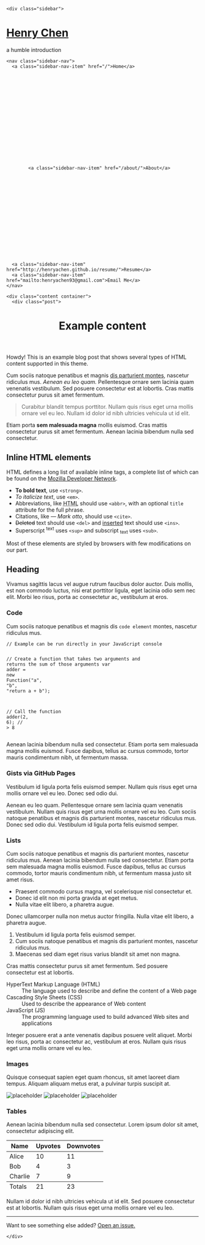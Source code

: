 <!DOCTYPE html>
<html xmlns="http://www.w3.org/1999/xhtml" xml:lang="en" lang="en-us">

  <head>
  <link href="http://gmpg.org/xfn/11" rel="profile">
  <meta http-equiv="X-UA-Compatible" content="IE=edge">
  <meta http-equiv="content-type" content="text/html; charset=utf-8">

  <!-- Enable responsiveness on mobile devices-->
  <meta name="viewport" content="width=device-width, initial-scale=1.0, maximum-scale=1">

  <title>
    
      Example content &middot; Henry Chen
    
  </title>

  <!-- CSS -->
  <link rel="stylesheet" href="/public/css/poole.css">
  <link rel="stylesheet" href="/public/css/syntax.css">
  <link rel="stylesheet" href="/public/css/hyde.css">
  <link rel="stylesheet" href="http://fonts.googleapis.com/css?family=PT+Sans:400,400italic,700|Abril+Fatface">

  <!-- Icons -->
  <link rel="apple-touch-icon-precomposed" sizes="144x144" href="/public/apple-touch-icon-144-precomposed.png">
                                 <link rel="shortcut icon" href="/public/favicon.ico">

  <!-- RSS -->
  <link rel="alternate" type="application/rss+xml" title="RSS" href="/atom.xml">
</head>


  <body>

    <div class="sidebar">
  <div class="container sidebar-sticky">
    <div class="sidebar-about">
      <h1>
        <a href="/">
          Henry Chen
        </a>
      </h1>
      <p class="lead">a humble introduction</p>
    </div>

    <nav class="sidebar-nav">
      <a class="sidebar-nav-item" href="/">Home</a>
      

      
      
        
          
        
      
        
          
        
      
        
          
        
      
        
          
            <a class="sidebar-nav-item" href="/about/">About</a>
          
        
      
        
      
        
      
        
          
        
      
        
      
        
          
        
      
      <a class="sidebar-nav-item" href="http://henryachen.github.io/resume/">Resume</a>
      <a class="sidebar-nav-item" href="mailto:henryachen93@gmail.com">Email Me</a>
    </nav>

  </div>
</div>


    <div class="content container">
      <div class="post">

  <header class="post-header">
    <h1 class="post-title">Example content</h1>
    <p class="post-meta"></p>
  </header>

  <article class="post-content">
    <div class="message">
  Howdy! This is an example blog post that shows several types of HTML content supported in this theme.
</div>

Cum sociis natoque penatibus et magnis <a href="#">dis parturient montes</a>, nascetur ridiculus mus. *Aenean eu leo quam.* Pellentesque ornare sem lacinia quam venenatis vestibulum. Sed posuere consectetur est at lobortis. Cras mattis consectetur purus sit amet fermentum.

> Curabitur blandit tempus porttitor. Nullam quis risus eget urna mollis ornare vel eu leo. Nullam id dolor id nibh ultricies vehicula ut id elit.

Etiam porta **sem malesuada magna** mollis euismod. Cras mattis consectetur purus sit amet fermentum. Aenean lacinia bibendum nulla sed consectetur.

## Inline HTML elements

HTML defines a long list of available inline tags, a complete list of which can be found on the [Mozilla Developer Network](https://developer.mozilla.org/en-US/docs/Web/HTML/Element).

- **To bold text**, use `<strong>`.
- *To italicize text*, use `<em>`.
- Abbreviations, like <abbr title="HyperText Markup Langage">HTML</abbr> should use `<abbr>`, with an optional `title` attribute for the full phrase.
- Citations, like <cite>&mdash; Mark otto</cite>, should use `<cite>`.
- <del>Deleted</del> text should use `<del>` and <ins>inserted</ins> text should use `<ins>`.
- Superscript <sup>text</sup> uses `<sup>` and subscript <sub>text</sub> uses `<sub>`.

Most of these elements are styled by browsers with few modifications on our part.

## Heading

Vivamus sagittis lacus vel augue rutrum faucibus dolor auctor. Duis mollis, est non commodo luctus, nisi erat porttitor ligula, eget lacinia odio sem nec elit. Morbi leo risus, porta ac consectetur ac, vestibulum at eros.

### Code

Cum sociis natoque penatibus et magnis dis `code element` montes, nascetur ridiculus mus.

<div class="highlight"><pre><code class="language-js" data-lang="js"><span class="c1">// Example can be run directly in your JavaScript console</span>

<span class="c1">// Create a function that takes two arguments and returns the sum of those arguments</span>
<span class="kd">var</span> <span class="nx">adder</span> <span class="o">=</span> <span class="k">new</span> <span class="nb">Function</span><span class="p">(</span><span class="s2">&quot;a&quot;</span><span class="p">,</span> <span class="s2">&quot;b&quot;</span><span class="p">,</span> <span class="s2">&quot;return a + b&quot;</span><span class="p">);</span>

<span class="c1">// Call the function</span>
<span class="nx">adder</span><span class="p">(</span><span class="mi">2</span><span class="p">,</span> <span class="mi">6</span><span class="p">);</span>
<span class="c1">// &gt; 8</span></code></pre></div>

Aenean lacinia bibendum nulla sed consectetur. Etiam porta sem malesuada magna mollis euismod. Fusce dapibus, tellus ac cursus commodo, tortor mauris condimentum nibh, ut fermentum massa.

### Gists via GitHub Pages

Vestibulum id ligula porta felis euismod semper. Nullam quis risus eget urna mollis ornare vel eu leo. Donec sed odio dui.

<script src="https://gist.github.com/5555251.js?file=gist.md"> </script>

Aenean eu leo quam. Pellentesque ornare sem lacinia quam venenatis vestibulum. Nullam quis risus eget urna mollis ornare vel eu leo. Cum sociis natoque penatibus et magnis dis parturient montes, nascetur ridiculus mus. Donec sed odio dui. Vestibulum id ligula porta felis euismod semper.

### Lists

Cum sociis natoque penatibus et magnis dis parturient montes, nascetur ridiculus mus. Aenean lacinia bibendum nulla sed consectetur. Etiam porta sem malesuada magna mollis euismod. Fusce dapibus, tellus ac cursus commodo, tortor mauris condimentum nibh, ut fermentum massa justo sit amet risus.

* Praesent commodo cursus magna, vel scelerisque nisl consectetur et.
* Donec id elit non mi porta gravida at eget metus.
* Nulla vitae elit libero, a pharetra augue.

Donec ullamcorper nulla non metus auctor fringilla. Nulla vitae elit libero, a pharetra augue.

1. Vestibulum id ligula porta felis euismod semper.
2. Cum sociis natoque penatibus et magnis dis parturient montes, nascetur ridiculus mus.
3. Maecenas sed diam eget risus varius blandit sit amet non magna.

Cras mattis consectetur purus sit amet fermentum. Sed posuere consectetur est at lobortis.

<dl>
  <dt>HyperText Markup Language (HTML)</dt>
  <dd>The language used to describe and define the content of a Web page</dd>

  <dt>Cascading Style Sheets (CSS)</dt>
  <dd>Used to describe the appearance of Web content</dd>

  <dt>JavaScript (JS)</dt>
  <dd>The programming language used to build advanced Web sites and applications</dd>
</dl>

Integer posuere erat a ante venenatis dapibus posuere velit aliquet. Morbi leo risus, porta ac consectetur ac, vestibulum at eros. Nullam quis risus eget urna mollis ornare vel eu leo.

### Images

Quisque consequat sapien eget quam rhoncus, sit amet laoreet diam tempus. Aliquam aliquam metus erat, a pulvinar turpis suscipit at.

![placeholder](http://placehold.it/800x400 "Large example image")
![placeholder](http://placehold.it/400x200 "Medium example image")
![placeholder](http://placehold.it/200x200 "Small example image")

### Tables

Aenean lacinia bibendum nulla sed consectetur. Lorem ipsum dolor sit amet, consectetur adipiscing elit.

<table>
  <thead>
    <tr>
      <th>Name</th>
      <th>Upvotes</th>
      <th>Downvotes</th>
    </tr>
  </thead>
  <tfoot>
    <tr>
      <td>Totals</td>
      <td>21</td>
      <td>23</td>
    </tr>
  </tfoot>
  <tbody>
    <tr>
      <td>Alice</td>
      <td>10</td>
      <td>11</td>
    </tr>
    <tr>
      <td>Bob</td>
      <td>4</td>
      <td>3</td>
    </tr>
    <tr>
      <td>Charlie</td>
      <td>7</td>
      <td>9</td>
    </tr>
  </tbody>
</table>

Nullam id dolor id nibh ultricies vehicula ut id elit. Sed posuere consectetur est at lobortis. Nullam quis risus eget urna mollis ornare vel eu leo.

-----

Want to see something else added? <a href="https://github.com/poole/poole/issues/new">Open an issue.</a>

  </article>

</div>

    </div>

  </body>
</html>

